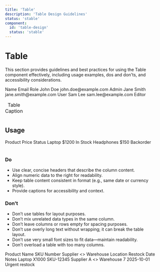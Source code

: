 ```yaml
---
title: 'Table'
description: 'Table Design Guidelines'
status: 'stable'
component:
  id: 'table-design'
  status: 'stable'
---
```


# Table

This section provides guidelines and best practices for using the Table component effectively, including usage examples, dos and don'ts, and accessibility considerations.

<Section current="design">

<ComponentPreview>
  <ComponentContainer>
    <Table>
      <Caption>Table Caption</Caption>
      <TableHead>
        <TableRow>
          <TableHeader>Name</TableHeader>
          <TableHeader>Email</TableHeader>
          <TableHeader>Role</TableHeader>
        </TableRow>
      </TableHead>
      <TableBody>
        <TableRow>
          <TableData>John Doe</TableData>
          <TableData>john.doe@example.com</TableData>
          <TableData>Admin</TableData>
        </TableRow>
        <TableRow>
          <TableData>Jane Smith</TableData>
          <TableData>jane.smith@example.com</TableData>
          <TableData>User</TableData>
        </TableRow>
        <TableRow>
          <TableData>Sam Lee</TableData>
          <TableData>sam.lee@example.com</TableData>
          <TableData>Editor</TableData>
        </TableRow>
      </TableBody>
    </Table>
  </ComponentContainer>
</ComponentPreview>

## Usage

<ComponentContainer>
  <Table>
    <TableHead>
      <TableRow>
        <TableHeader>Product</TableHeader>
        <TableHeader>Price</TableHeader>
        <TableHeader>Status</TableHeader>
      </TableRow>
    </TableHead>
    <TableBody>
      <TableRow>
        <TableData>Laptop</TableData>
        <TableData>$1200</TableData>
        <TableData>In Stock</TableData>
      </TableRow>
      <TableRow>
        <TableData>Headphones</TableData>
        <TableData>$150</TableData>
        <TableData>Backorder</TableData>
      </TableRow>
    </TableBody>
  </Table>
</ComponentContainer>

### Do

- Use clear, concise headers that describe the column content.
- Align numeric data to the right for readability.
- Keep table content consistent in format (e.g., same date or currency style).
- Provide captions for accessibility and context.

### Don’t

- Don’t use tables for layout purposes.
- Don’t mix unrelated data types in the same column.
- Don’t leave columns or rows empty for spacing purposes.
- Don’t use overly long text without wrapping; it can break the table layout.
- Don’t use very small font sizes to fit data—maintain readability.
- Don’t overload a table with too many columns.

<ComponentContainer>
  <Table>
    <TableHead>
      <TableRow>
        <TableHeader>Product Name</TableHeader>
        <TableHeader>SKU Number</TableHeader>
        <TableHeader>Supplier</TableHeader>
        <TableHeader>
          <></>
        </TableHeader>
        <TableHeader>Warehouse Location</TableHeader>
        <TableHeader>Restock Date</TableHeader>
        <TableHeader>Notes</TableHeader>
      </TableRow>
    </TableHead>
    <TableBody>
      <TableRow>
        <TableData>Laptop X1000</TableData>
        <TableData>SKU-12345</TableData>
        <TableData>Supplier A</TableData>
        <TableData>
          <></>
        </TableData>
        <TableData>Warehouse 7</TableData>
        <TableData>2025-10-01</TableData>
        <TableData>Urgent restock</TableData>
      </TableRow>
    </TableBody>
  </Table>
</ComponentContainer>

</Section>
